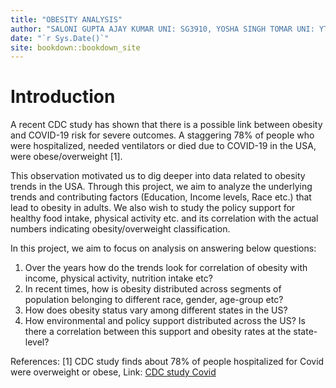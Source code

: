 ```yaml
--- 
title: "OBESITY ANALYSIS"
author: "SALONI GUPTA AJAY KUMAR UNI: SG3910, YOSHA SINGH TOMAR UNI: YT2741"
date: "`r Sys.Date()`"
site: bookdown::bookdown_site
---
```


# Introduction

A recent CDC study has shown that there is a possible link between obesity and COVID-19
risk for severe outcomes. A staggering 78% of people who were hospitalized, needed
ventilators or died due to COVID-19 in the USA, were obese/overweight [1].

This observation motivated us to dig deeper into data related to obesity trends in the USA.
Through this project, we aim to analyze the underlying trends and contributing factors
(Education, Income levels, Race etc.) that lead to obesity in adults. We also wish to study the
policy support for healthy food intake, physical activity etc. and its correlation with the
actual numbers indicating obesity/overweight classification.

In this project, we aim to focus on analysis on answering below questions:

1. Over the years how do the trends look for correlation of obesity with income,
physical activity, nutrition intake etc?
2. In recent times, how is obesity distributed across segments of
population belonging to different race, gender, age-group etc?
3. How does obesity status vary among different states in the US?
4. How environmental and policy support distributed across the US? Is there a correlation between this support and obesity rates at the state-level? 

References:
[1] CDC study finds about 78% of people hospitalized for Covid were overweight or obese, Link:
[CDC study Covid](https://www.cnbc.com/2021/03/08/covid-cdc-study-finds-roughly-78percent-of-people-
hospitalized-were-overweight-or-obese.html "CDC study Covid")
